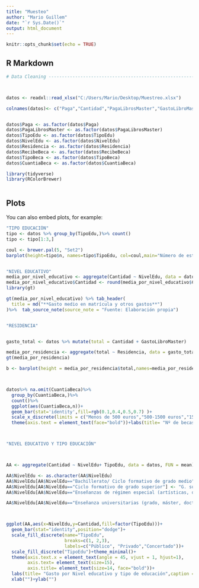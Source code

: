 ---
title: "Muesteo"
author: "Mario Guillem"
date: "`r Sys.Date()`"
output: html_document
---

```{r setup, include=FALSE}
knitr::opts_chunk$set(echo = TRUE)
```

## R Markdown

```{r, warning=FALSE, message=FALSE}

# Data Cleaning -----------------------------------------------------------



datos <- readxl::read_xlsx("C:/Users/Mario/Desktop/Muestreo.xlsx")

colnames(datos)<- c("Paga","Cantidad","PagaLibrosMaster","GastoLibroMaster","TipoEdu","NivelEdu","Residencia","RecibeBeca","TipoBeca","CuantiaBeca")


datos$Paga <- as.factor(datos$Paga)
datos$PagaLibrosMaster <- as.factor(datos$PagaLibrosMaster)
datos$TipoEdu <- as.factor(datos$TipoEdu)
datos$NivelEdu <- as.factor(datos$NivelEdu)
datos$Residencia <- as.factor(datos$Residencia)
datos$RecibeBeca <- as.factor(datos$RecibeBeca)
datos$TipoBeca <- as.factor(datos$TipoBeca)
datos$CuantiaBeca <- as.factor(datos$CuantiaBeca)

library(tidyverse)
library(RColorBrewer)



```

## Plots

You can also embed plots, for example:

```{r pressure, echo=TRUE}

"TIPO EDUCACIÓN"
tipo <- datos %>% group_by(TipoEdu,)%>% count()
tipo <- tipo[1:3,]

coul <- brewer.pal(5, "Set2") 
barplot(height=tipo$n, names=tipo$TipoEdu, col=coul,main="Número de estudiantes por tipo de educación")


"NIVEL EDUCATIVO"
media_por_nivel_educativo <- aggregate(Cantidad ~ NivelEdu, data = datos, FUN = mean)
media_por_nivel_educativo$Cantidad <- round(media_por_nivel_educativo$Cantidad,2)
library(gt)

gt(media_por_nivel_educativo) %>% tab_header(
  title = md("**Gasto medio en matrícula y otros gastos**")
)%>%  tab_source_note(source_note = "Fuente: Elaboración propia")


"RESIDENCIA"


gasto_total <- datos %>% mutate(total = Cantidad + GastoLibroMaster)

media_por_residencia <- aggregate(total ~ Residencia, data = gasto_total, FUN = mean)
gt(media_por_residencia)

b <- barplot(height = media_por_residencia$total,names=media_por_residencia$Residencia,las=1.5,col=coul,main="Gasto medio total por tipo de residencia")



datos%>% na.omit(CuantiaBeca)%>%
  group_by(CuantiaBeca,)%>%
  count()%>%
  ggplot(aes(CuantiaBeca,n))+
  geom_bar(stat='identity',fill=rgb(0.1,0.4,0.5,0.7) )+
  scale_x_discrete(limits = c("Menos de 500 euros","500-1500 euros","1500-2500 euros","2500-3500 euros","3500-4500 euros","Más de 4500 euros"))+
  theme(axis.text = element_text(face="bold"))+labs(title= "Nº de becas según la cuantía",caption = "Elaboración propia")



"NIVEL EDUCATIVO Y TIPO EDUCACIÓN"



AA <- aggregate(Cantidad ~ NivelEdu+ TipoEdu, data = datos, FUN = mean)

AA$NivelEdu <- as.character(AA$NivelEdu)
AA$NivelEdu[AA$NivelEdu=="Bachillerato/ Ciclo formativo de grado medio"] <- "Bach/ G. medio"                      
AA$NivelEdu[AA$NivelEdu=="Ciclo formativo de grado superior"] <- "G. superior"                      
AA$NivelEdu[AA$NivelEdu=="Enseñanzas de régimen especial (artísticas, deportivas, de idiomas)"] <- "Enseñanzas régimen especial"                      

AA$NivelEdu[AA$NivelEdu=="Enseñanza universitarias (grado, máster, doctorado)"] <- "E. universitarias"



ggplot(AA,aes(x=NivelEdu,y=Cantidad,fill=factor(TipoEdu)))+
  geom_bar(stat="identity",position="dodge")+
  scale_fill_discrete(name="TipoEdu",
                      breaks=c(1, 2,3),
                      labels=c("Público", "Privado","Concertado"))+
  scale_fill_discrete("TipoEdu")+theme_minimal()+
  theme(axis.text.x = element_text(angle = 45, vjust = 1, hjust=1),
        axis.text= element_text(size=15),
        axis.title= element_text(size=14, face="bold"))+
  labs(title= "Gasto por Nivel educativo y tipo de educación",caption = "Elaboración propia")+
  xlab("")+ylab("")


```

